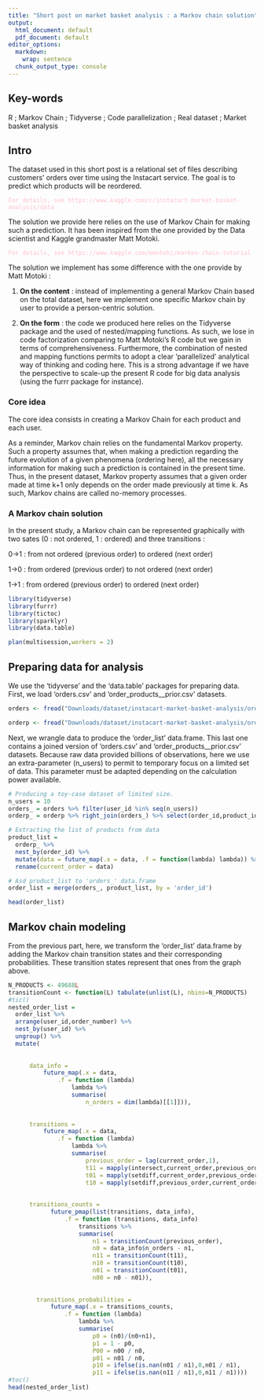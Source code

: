 ```yaml
---
title: "Short post on market basket analysis : a Markov chain solution"
output:
  html_document: default
  pdf_document: default
editor_options:
  markdown:
    wrap: sentence
  chunk_output_type: console
---
```


## Key-words

R ; Markov Chain ; Tidyverse ; Code parallelization ; Real dataset ; Market basket analysis

## Intro

The dataset used in this short post is a relational set of files describing customers' orders over time using the Instacart service.
The goal is to predict which products will be reordered.

`For details, see https://www.kaggle.com/c/instacart-market-basket-analysis/data`{style="color: pink"}

The solution we provide here relies on the use of Markov Chain for making such a prediction.
It has been inspired from the one provided by the Data scientist and Kaggle grandmaster Matt Motoki.

`For details, see https://www.kaggle.com/mmotoki/markov-chain-tutorial`{style="color : pink"}

The solution we implement has some difference with the one provide by Matt Motoki :

1.  **On the content** : instead of implementing a general Markov Chain based on the total dataset, here we implement one specific Markov chain by user to provide a person-centric solution.

2.  **On the form** : the code we produced here relies on the Tidyverse package and the used of nested/mapping functions.
    As such, we lose in code factorization comparing to Matt Motoki's R code but we gain in terms of comprehensiveness.
    Furthermore, the combination of nested and mapping functions permits to adopt a clear 'parallelized' analytical way of thinking and coding here.
    This is a strong advantage if we have the perspective to scale-up the present R code for big data analysis (using the furrr package for instance).

### Core idea

The core idea consists in creating a Markov Chain for each product and each user.

As a reminder, Markov chain relies on the fundamental Markov property.
Such a property assumes that, when making a prediction regarding the future evolution of a given phenomena (ordering here), all the necessary information for making such a prediction is contained in the present time.
Thus, in the present dataset, Markov property assumes that a given order made at time k+1 only depends on the order made previously at time k.
As such, Markov chains are called no-memory processes.

### A Markov chain solution

In the present study, a Markov chain can be represented graphically with two sates (0 : not ordered, 1 : ordered) and three transitions :

0-\>1 : from not ordered (previous order) to ordered (next order)

1-\>0 : from ordered (previous order) to not ordered (next order)

1-\>1 : from ordered (previous order) to ordered (next order)

```r
library(tidyverse)
library(furrr)
library(tictoc)
library(sparklyr)
library(data.table)

plan(multisession,workers = 2)
```

## Preparing data for analysis

We use the 'tidyverse' and the 'data.table' packages for preparing data.
First, we load 'orders.csv' and 'order_products\_\_prior.csv' datasets.

```r

orders <- fread("Downloads/dataset/instacart-market-basket-analysis/orders.csv/orders.csv", select=c("order_id", "user_id", "order_number")) #eval_set?

orderp <- fread("Downloads/dataset/instacart-market-basket-analysis/order_products__prior.csv/order_products__prior.csv", drop="add_to_cart_order")
```

Next, we wrangle data to produce the 'order_list' data.frame.
This last one contains a joined version of 'orders.csv' and 'order_products\_\_prior.csv' datasets.
Because raw data provided billions of observations, here we use an extra-parameter (n_users) to permit to temporary focus on a limited set of data.
This parameter must be adapted depending on the calculation power available.

```r
# Producing a toy-case dataset of limited size.
n_users = 10
orders_ = orders %>% filter(user_id %in% seq(n_users))
orderp_ = orderp %>% right_join(orders_) %>% select(order_id,product_id)

# Extracting the list of products from data
product_list = 
  orderp_ %>% 
  nest_by(order_id) %>% 
  mutate(data = future_map(.x = data, .f = function(lambda) lambda)) %>% 
  rename(current_order = data)

# Asd product_list to 'orders_' data.frame
order_list = merge(orders_, product_list, by = 'order_id')

head(order_list)
```

## Markov chain modeling

From the previous part, here, we transform the 'order_list' data.frame by adding the Markov chain transition states and their corresponding probabilities.
These transition states represent that ones from the graph above.

```r
N_PRODUCTS <- 49688L
transitionCount <- function(L) tabulate(unlist(L), nbins=N_PRODUCTS)
#tic()
nested_order_list = 
  order_list %>% 
  arrange(user_id,order_number) %>% 
  nest_by(user_id) %>% 
  ungroup() %>% 
  mutate(
      
      
      data_info = 
          future_map(.x = data,
              .f = function (lambda) 
                  lambda %>% 
                  summarise(
                      n_orders = dim(lambda)[[1]])),
      
      
      transitions = 
          future_map(.x = data,
              .f = function (lambda) 
                  lambda %>% 
                  summarise(
                      previous_order = lag(current_order,1),
                      t11 = mapply(intersect,current_order,previous_order),
                      t01 = mapply(setdiff,current_order,previous_order),  
                      t10 = mapply(setdiff,previous_order,current_order))),
      
      
      transitions_counts =
            future_pmap(list(transitions, data_info),
                .f = function (transitions, data_info)
                    transitions %>%
                    summarise(
                        n1 = transitionCount(previous_order),
                        n0 = data_info$n_orders - n1,
                        n11 = transitionCount(t11),
                        n10 = transitionCount(t10),
                        n01 = transitionCount(t01),
                        n00 = n0 - n01)),
      
      
        transitions_probabilities =
            future_map(.x = transitions_counts,
                .f = function (lambda)
                    lambda %>%
                    summarise(
                        p0 = (n0)/(n0+n1),
                        p1 = 1 - p0,
                        P00 = n00 / n0,
                        p01 = n01 / n0,
                        p10 = ifelse(is.nan(n01 / n1),0,n01 / n1),
                        p11 = ifelse(is.nan(n11 / n1),0,n11 / n1))))
#toc()
head(nested_order_list)
```
